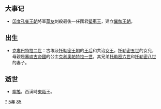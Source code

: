 {{yearTOC|-185|西汉[[高后|高后]]三年}}

== 大事记 ==
* [[印度|印度]][[孔雀王朝|孔雀王朝]]將軍[[華友|華友]]刺殺最後一任國君[[堅車王|堅車王]]，建立[[巽伽王朝|巽伽王朝]]。

== 出生 ==
*[[克婁巴特拉二世|克婁巴特拉二世]]：古埃及[[托勒密王朝|托勒密王朝]]的[[王后|王后]]和共治[[女王|女王]]。[[托勒密五世|托勒密五世]]的女兒，母親是[[塞琉古帝國|塞琉古帝國]]的公主[[克利奧帕特拉一世|克利奧帕特拉一世]]。其兄弟[[托勒密六世|托勒密六世]]和[[托勒密八世|托勒密八世]]的妻子。

== 逝世 ==
{{Wikisource year mention}}
* [[搖_(東甌王)|騶搖]]，西漢時[[東甌|東甌]]王。

[[Category:前185年|*]]
[[Category:前180年代|5年]]
[[Category:前2世纪各年|85]]